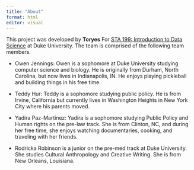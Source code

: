 ```yaml
---
title: "About"
format: html
editor: visual
---
```


This project was developed by **Toryes** For [STA 199: Introduction to Data Science](https://sta199-s23-2.github.io/) at Duke University. The team is comprised of the following team members.

-   Owen Jennings: Owen is a sophomore at Duke University studying computer science and biology. He is originally from Durham, North Carolina, but now lives in Indianapolis, IN. He enjoys playing pickleball and building things in his free time.

-   Teddy Hur: Teddy is a sophomore studying public policy. He is from Irvine, California but currently lives in Washington Heights in New York City where his parents moved.

-   Yadira Paz-Martinez: Yadira is a sophomore studying Public Policy and Human rights on the pre-law track. She is from Clinton, NC, and during her free time, she enjoys watching documentaries, cooking, and traveling with her friends.

-   Rodricka Robinson is a junior on the pre-med track at Duke University. She studies Cultural Anthropology and Creative Writing. She is from New Orleans, Louisiana.
